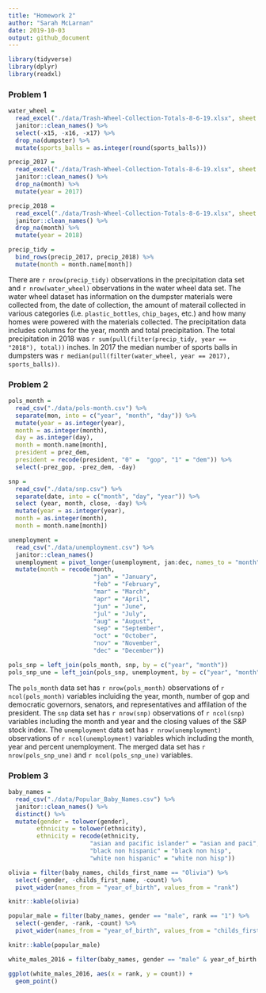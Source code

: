 ```yaml
---
title: "Homework 2"
author: "Sarah McLarnan"
date: 2019-10-03
output: github_document
---
```


```r
library(tidyverse)
library(dplyr)
library(readxl)
```

### Problem 1 
```r
water_wheel = 
  read_excel("./data/Trash-Wheel-Collection-Totals-8-6-19.xlsx", sheet = 1, skip = 1) %>%
  janitor::clean_names() %>%
  select(-x15, -x16, -x17) %>%
  drop_na(dumpster) %>%
  mutate(sports_balls = as.integer(round(sports_balls)))
```
```r
precip_2017 = 
  read_excel("./data/Trash-Wheel-Collection-Totals-8-6-19.xlsx", sheet = 5, skip = 1) %>%
  janitor::clean_names() %>%
  drop_na(month) %>%
  mutate(year = 2017)
```

```r
precip_2018 =
  read_excel("./data/Trash-Wheel-Collection-Totals-8-6-19.xlsx", sheet = 6, skip = 1) %>%
  janitor::clean_names() %>%
  drop_na(month) %>%
  mutate(year = 2018)
```
```r
precip_tidy =
  bind_rows(precip_2017, precip_2018) %>%
  mutate(month = month.name[month])
```
There are `r nrow(precip_tidy)` observations in the precipitation data set and `r nrow(water_wheel)` observations in the water wheel data set. The water wheel dataset has information on the dumpster materials were collected from, the date of collection, the amount of materail collected in various categories (i.e. `plastic_bottles`, `chip_bages`, etc.) and how many homes were powered with the materials collected. The precipitation data includes columns for the year, month and total precipitation. The total precipitation in 2018 was `r sum(pull(filter(precip_tidy, year == "2018"), total))` inches. In 2017 the median number of sports balls in dumpsters was `r median(pull(filter(water_wheel, year == 2017), sports_balls))`. 

### Problem 2 

```r
pols_month = 
  read_csv("./data/pols-month.csv") %>%
  separate(mon, into = c("year", "month", "day")) %>%
  mutate(year = as.integer(year),
  month = as.integer(month),
  day = as.integer(day),
  month = month.name[month], 
  president = prez_dem,
  president = recode(president, "0" =  "gop", "1" = "dem")) %>%
  select(-prez_gop, -prez_dem, -day)
```

```r
snp = 
  read_csv("./data/snp.csv") %>%
  separate(date, into = c("month", "day", "year")) %>%
  select (year, month, close, -day) %>%
  mutate(year = as.integer(year),
  month = as.integer(month),
  month = month.name[month])
```
```r
unemployment =
  read_csv("./data/unemployment.csv") %>%
  janitor::clean_names()
  unemployment = pivot_longer(unemployment, jan:dec, names_to = "month", values_to = "prec_unemployment") %>%
  mutate(month = recode(month, 
                        "jan" = "January", 
                        "feb" = "February", 
                        "mar" = "March", 
                        "apr" = "April", 
                        "jun" = "June", 
                        "jul" = "July", 
                        "aug" = "August", 
                        "sep" = "September", 
                        "oct" = "October", 
                        "nov" = "November", 
                        "dec" = "December"))
```
```r
pols_snp = left_join(pols_month, snp, by = c("year", "month"))
pols_snp_une = left_join(pols_snp, unemployment, by = c("year", "month"))
```
The `pols_month` data set has `r nrow(pols_month)` observations of `r ncol(pols_month)` variables incluiding the year, month, number of gop and democratic governors, senators, and representatives and affilation of the president. The `snp` data set has `r nrow(snp)` observations of `r ncol(snp)` variables including the month and year and the closing values of the S&P stock index. The `unemployment` data set has `r nrow(unemployment)` observations of `r ncol(unemployment)` variables which including the month, year and percent unemployment. The merged data set has `r nrow(pols_snp_une)` and `r ncol(pols_snp_une)` variables. 

### Problem 3
```r
baby_names =
  read_csv("./data/Popular_Baby_Names.csv") %>%
  janitor::clean_names() %>%
  distinct() %>%
  mutate(gender = tolower(gender), 
        ethnicity = tolower(ethnicity),
        ethnicity = recode(ethnicity, 
                       "asian and pacific islander" = "asian and paci", 
                       "black non hispanic" = "black non hisp", 
                       "white non hispanic" = "white non hisp"))
```
```r
olivia = filter(baby_names, childs_first_name == "Olivia") %>%
  select(-gender, -childs_first_name, -count) %>%
  pivot_wider(names_from = "year_of_birth", values_from = "rank")

knitr::kable(olivia)
```
```r
popular_male = filter(baby_names, gender == "male", rank == "1") %>%
  select(-gender, -rank, -count) %>%
  pivot_wider(names_from = "year_of_birth", values_from = "childs_first_name")

knitr::kable(popular_male)
```
```r
white_males_2016 = filter(baby_names, gender == "male" & year_of_birth == "2016" & ethnicity == "white non hisp")

ggplot(white_males_2016, aes(x = rank, y = count)) +
  geom_point()
```





